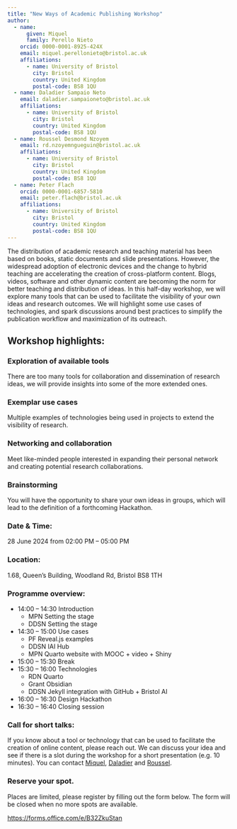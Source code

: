 ```yaml
---
title: "New Ways of Academic Publishing Workshop"
author: 
  - name:
      given: Miquel
      family: Perello Nieto
    orcid: 0000-0001-8925-424X
    email: miquel.perellonieto@bristol.ac.uk
    affiliations:
      - name: University of Bristol
        city: Bristol
        country: United Kingdom
        postal-code: BS8 1QU
  - name: Daladier Sampaio Neto
    email: daladier.sampaioneto@bristol.ac.uk
    affiliations:
      - name: University of Bristol
        city: Bristol
        country: United Kingdom
        postal-code: BS8 1QU
  - name: Roussel Desmond Nzoyem
    email: rd.nzoyemngueguin@bristol.ac.uk
    affiliations:
      - name: University of Bristol
        city: Bristol
        country: United Kingdom
        postal-code: BS8 1QU
  - name: Peter Flach
    orcid: 0000-0001-6857-5810
    email: peter.flach@bristol.ac.uk
    affiliations:
      - name: University of Bristol
        city: Bristol
        country: United Kingdom
        postal-code: BS8 1QU
---
```


The distribution of academic research and teaching material has been based on books, static documents and slide presentations. However, the widespread adoption of electronic devices and the change to hybrid teaching are accelerating the creation of cross-platform content. Blogs, videos, software and other dynamic content are becoming the norm for better teaching and distribution of ideas. In this half-day workshop, we will explore many tools that can be used to facilitate the visibility of your own ideas and research outcomes. We will highlight some use cases of technologies, and spark discussions around best practices to simplify the publication workflow and maximization of its outreach. 

## Workshop highlights: 

### Exploration of available tools 

There are too many tools for collaboration and dissemination of research ideas, we will provide insights into some of the more extended ones. 

### Exemplar use cases 

Multiple examples of technologies being used in projects to extend the visibility of research. 

### Networking and collaboration 

Meet like-minded people interested in expanding their personal network and creating potential research collaborations. 

### Brainstorming 

You will have the opportunity to share your own ideas in groups, which will lead to the definition of a forthcoming Hackathon. 

### Date & Time: 

28 June 2024 from 02:00 PM – 05:00 PM 

### Location: 

1.68, Queen's Building, Woodland Rd, Bristol BS8 1TH 

### Programme overview: 

- 14:00 – 14:30 Introduction 
    - MPN Setting the stage
    - DDSN Setting the stage
- 14:30 – 15:00 Use cases 
    - PF Reveal.js examples
    - DDSN IAI Hub
    - MPN Quarto website with MOOC + video + Shiny
- 15:00 – 15:30 Break  
- 15:30 – 16:00 Technologies  
    - RDN Quarto
    - Grant Obsidian
    - DDSN Jekyll integration with GitHub + Bristol AI
- 16:00 – 16:30 Design Hackathon  
- 16:30 – 16:40 Closing session 

### Call for short talks: 

If you know about a tool or technology that can be used to facilitate the creation of online content, please reach out. We can discuss your idea and see if there is a slot during the workshop for a short presentation (e.g. 10 minutes). You can contact [Miquel](mailto:miquel.perellonieto@bristol.ac.uk), [Daladier](mailto:daladier.sampaioneto@bristol.ac.uk) and [Roussel](mailto:rd.nzoyemngueguin@bristol.ac.uk). 

### Reserve your spot. 

Places are limited, please register by filling out the form below. The form will be closed when no more spots are available. 

[https://forms.office.com/e/B32ZkuStan]()
